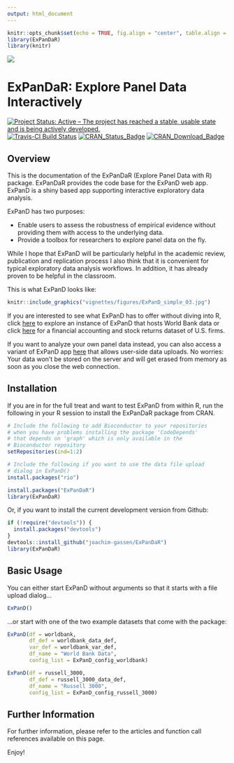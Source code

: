 ```yaml
---
output: html_document
---
```


```r
knitr::opts_chunk$set(echo = TRUE, fig.align = "center", table.align = "center",  warnings = FALSE)
library(ExPanDaR)
library(knitr)
```

<img src="logo.png" />

# ExPanDaR: Explore Panel Data Interactively 

[![Project Status: Active – The project has reached a stable, usable state and is being actively developed.](http://www.repostatus.org/badges/latest/active.svg)](http://www.repostatus.org/#active)
[![Travis-CI Build Status](https://travis-ci.org/joachim-gassen/ExPanDaR.svg?branch=master)](https://travis-ci.org/joachim-gassen/ExPanDaR)
[![CRAN_Status_Badge](http://www.r-pkg.org/badges/version/ExPanDaR)](https://cran.r-project.org/package=ExPanDaR)
[![CRAN\_Download\_Badge](http://cranlogs.r-pkg.org/badges/grand-total/ExPanDaR)](https://cran.r-project.org/package=ExPanDaR)

## Overview

This is the documentation of the ExPanDaR (Explore Panel Data with R) package. ExPanDaR provides the code base for the ExPanD web app. ExPanD is a shiny based app supporting interactive exploratory data analysis.

ExPanD has two purposes:

- Enable users to assess the robustness of empirical evidence without providing them with access to the underlying data.
- Provide a toolbox for researchers to explore panel data on the fly. 

While I hope that ExPanD will be particularly helpful in the academic review, publication and replication process I also think that it is convenient for typical exploratory data analysis workflows. In addition, it has already proven to be helpful in the classroom.

This is what ExPanD looks like:

```r
knitr::include_graphics("vignettes/figures/ExPanD_simple_03.jpg")
```

If you are interested to see what ExPanD has to offer without diving into R, click [here](https://jgassen.shinyapps.io/expand_wb/) to explore an instance of ExPanD that hosts World Bank data or click
[here](https://jgassen.shinyapps.io/expand_r3/) for a financial accounting and stock returns dataset of U.S. firms.

If you want to analyze your own panel data instead, you can also access a variant of ExPanD app [here](https://jgassen.shinyapps.io/expand/) that allows user-side data uploads. No worries: Your data won't be stored on the server and will get erased from memory as soon as you close the web connection. 


## Installation

If you are in for the full treat and want to test ExPanD from within R, run the following 
in your R session to install the ExPanDaR package from CRAN.

```r
# Include the following to add Bioconductor to your repositories
# when you have problems installing the package 'CodeDepends'
# that depends on 'graph' which is only available in the 
# Bioconductor repository
setRepositories(ind=1:2)

# Include the following if you want to use the data file upload 
# dialog in ExPanD()
install.packages("rio")

install.packages("ExPanDaR")
library(ExPanDaR)
````

Or, if you want to install the current development version from Github:

```r
if (!require("devtools")) {
  install.packages("devtools")
}
devtools::install_github("joachim-gassen/ExPanDaR")
library(ExPanDaR)
````


## Basic Usage

You can either start ExPanD without arguments so that it starts with a file upload dialog...

```r
ExPanD()
````

...or start with one of the two example datasets that come with the package:

```r
ExPanD(df = worldbank,  
       df_def = worldbank_data_def, 
       var_def = worldbank_var_def,
       df_name = "World Bank Data",
       config_list = ExPanD_config_worldbank)

ExPanD(df = russell_3000,  
       df_def = russell_3000_data_def, 
       df_name = "Russell 3000",
       config_list = ExPanD_config_russell_3000)
````


## Further Information

For further information, please refer to the articles and function call references available on this page.

Enjoy!
